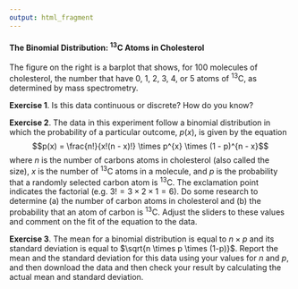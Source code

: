 ```yaml
---
output: html_fragment
---
```


<!-- The following script makes it possible to use the mhchem -->
<!-- latex package in a .Rmd file and to knit it into an .html file -->
<!-- the font size is scaled to 90% to match text -->

<!-- ```{=html} -->
<!-- <script type="text/x-mathjax-config"> -->
<!--   MathJax.Ajax.config.path["mhchem"] = -->
<!--     "https://cdnjs.cloudflare.com/ajax/libs/mathjax-mhchem/3.3.2"; -->
<!--   MathJax.Hub.Config({ -->
<!--     TeX: { -->
<!--       extensions: ["[mhchem]/mhchem.js"] -->
<!--     } -->
<!--   }); -->
<!--   MathJax.Hub.Config({  -->
<!--     "HTML-CSS": { scale: 90 },  -->
<!--     SVG: { linebreaks: { automatic:true } },  -->
<!--   }); -->
<!--   </script> -->
<!-- ``` -->

<!-- text for activity 4 -->

#### The Binomial Distribution: ^13^C Atoms in Cholesterol

The figure on the right is a barplot that shows, for 100 molecules of cholesterol, the number that have 0, 1, 2, 3, 4, or 5 atoms of ^13^C, as determined by mass spectrometry.

**Exercise 1**. Is this data continuous or discrete? How do you know?

**Exercise 2**. The data in this experiment follow a binomial distribution in which the probability of a particular outcome, $p(x)$, is given by the equation
$$p(x) = \frac{n!}{x!(n - x)!} \times p^{x} \times (1 - p)^{n - x}$$
where *n* is the number of carbons atoms in cholesterol (also called the size), *x* is the number of ^13^C atoms in a molecule, and *p* is the probability that a randomly selected carbon atom is ^13^C. The exclamation point indicates the factorial (e.g. $3! = 3 \times 2 \times 1 = 6$). Do some research to determine (a) the number of carbon atoms in cholesterol and (b) the probability that an atom of carbon is ^13^C. Adjust the sliders to these values and comment on the fit of the equation to the data.

**Exercise 3**. The mean for a binomial distribution is equal to $n \times p$ and its standard deviation is equal to $\sqrt{n \times p \times (1-p)}$. Report the mean and the standard deviation for this data using your values for $n$ and $p$, and then download the data and then check your result by calculating the actual mean and standard deviation.
